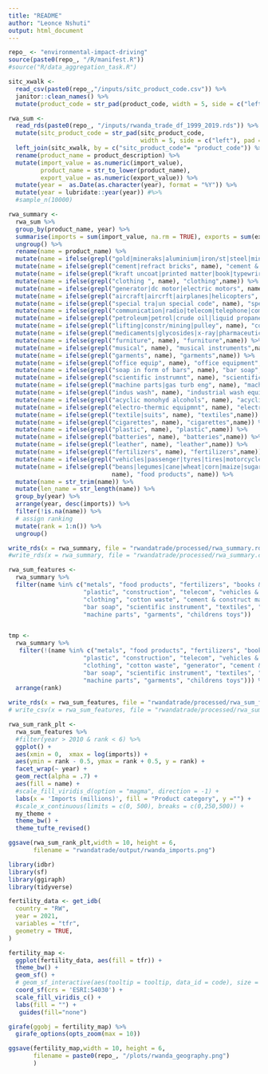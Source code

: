 ```yaml
---
title: "README"
author: "Leonce Nshuti"
output: html_document
---
```


```r
repo_ <- "environmental-impact-driving"
source(paste0(repo_, "/R/manifest.R"))
#source("R/data_aggregation_task.R")

sitc_xwalk <-
  read_csv(paste0(repo_,"/inputs/sitc_product_code.csv")) %>%
  janitor::clean_names() %>%
  mutate(product_code = str_pad(product_code, width = 5, side = c("left"), pad = "0"))

rwa_sum <-
  read_rds(paste0(repo_, "/inputs/rwanda_trade_df_1999_2019.rds")) %>%
  mutate(sitc_product_code = str_pad(sitc_product_code,
                                     width = 5, side = c("left"), pad = "0")) %>%
  left_join(sitc_xwalk, by = c("sitc_product_code"= "product_code")) %>%
  rename(product_name = product_description) %>%
  mutate(import_value = as.numeric(import_value),
         product_name = str_to_lower(product_name),
         export_value = as.numeric(export_value)) %>%
  mutate(year =  as.Date(as.character(year), format = "%Y")) %>%
  mutate(year = lubridate::year(year)) #%>%
  #sample_n(10000)

rwa_summary <-
  rwa_sum %>% 
  group_by(product_name, year) %>%
  summarise(imports = sum(import_value, na.rm = TRUE), exports = sum(export_value, na.rm = TRUE)) %>%
  ungroup() %>%
  rename(name = product_name) %>%
  mutate(name = ifelse(grepl("gold|mineraks|aluminium|iron/st|steel|minerals|tin ores|base metal", name), " metals", name)) %>%
  mutate(name = ifelse(grepl("cement|refract bricks", name), "cement & construct mat", name)) %>%
  mutate(name = ifelse(grepl("kraft uncoat|printed matter|book|typewrirers|paper cartons", name), "books & paper", name)) %>%
  mutate(name = ifelse(grepl("clothing ", name), "clothing",name)) %>%
  mutate(name = ifelse(grepl("generator|dc motor|electric motors", name), "generator",name)) %>%
  mutate(name = ifelse(grepl("aircraft|aircrft|airplanes|helicopters", name), "aircrafts", name)) %>%
  mutate(name = ifelse(grepl("special tra|un special code", name), "special transactions", name)) %>%
  mutate(name = ifelse(grepl("communication|radio|telecom|telephone|computers", name), "telecom", name)) %>%
  mutate(name = ifelse(grepl("petroleum|petrol|crude oil|liquid propane", name), "petroleum", name)) %>%
  mutate(name = ifelse(grepl("lifting|constr/mining|pulley", name), "construction", name)) %>%
  mutate(name = ifelse(grepl("medicaments|glycosides|x-ray|pharmaceutical|pharmaceut", name), "healthcare goods", name)) %>%
  mutate(name = ifelse(grepl("furniture", name), "furniture",name)) %>%
  mutate(name = ifelse(grepl("musical", name), "musical instruments",name)) %>%
  mutate(name = ifelse(grepl("garments", name), "garments",name)) %>%
  mutate(name = ifelse(grepl("office equip", name), "office equipment",name)) %>%
  mutate(name = ifelse(grepl("soap in form of bars", name), "bar soap",name)) %>%
  mutate(name = ifelse(grepl("scientific instrumnt", name), "scientific instrument",name)) %>%
  mutate(name = ifelse(grepl("machine parts|gas turb eng", name), "machine parts",name)) %>%
  mutate(name = ifelse(grepl("indus wash", name), "industrial wash equip",name)) %>%
  mutate(name = ifelse(grepl("acyclic monohyd alcohols", name), "acyclic monohyd alcohols",name)) %>%
  mutate(name = ifelse(grepl("electro-thermic equipmnt", name), "electro-thermic equipment",name)) %>%
  mutate(name = ifelse(grepl("textile|suits", name), "textiles",name)) %>%
  mutate(name = ifelse(grepl("cigarettes", name), "cigarettes",name)) %>%
  mutate(name = ifelse(grepl("plastic", name), "plastic",name)) %>%
  mutate(name = ifelse(grepl("batteries", name), "batteries",name)) %>%
  mutate(name = ifelse(grepl("leather", name), "leather",name)) %>%
  mutate(name = ifelse(grepl("fertilizers", name), "fertilizers",name)) %>%
  mutate(name = ifelse(grepl("vehicles|passenger|tyres|tires|motorcycles|buses|semi-trailer", name), "vehicles & parts", name)) %>%
  mutate(name = ifelse(grepl("beans|legumes|cane|wheat|corn|maize|sugar|soy|meal|cereal|hydrogenated|beet|chocolate|food|strawberries|fish|ruit fresh|beef|groundnuts|nutmeg|milk|salt|vegetables|rice|beer|fixed veg oils|whey|mutton|spices|veg prod ne|malt|veg oil hydrogen|bread|pork|potatoes|coffee|vanilla|fixed veg oil|cinnamon",
                             name), "food products", name)) %>%
  mutate(name = str_trim(name)) %>%
  mutate(len_name = str_length(name)) %>%
  group_by(year) %>%  
  arrange(year, desc(imports)) %>%  
  filter(!is.na(name)) %>%
  # assign ranking
  mutate(rank = 1:n()) %>%  
  ungroup() 

write_rds(x = rwa_summary, file = "rwandatrade/processed/rwa_summary.rds")
#write_rds(x = rwa_summary, file = "rwandatrade/processed/rwa_summary.csv")

rwa_sum_features <- 
  rwa_summary %>% 
  filter(name %in% c("metals", "food products", "fertilizers", "books & paper", "aircrafts", "leather", "healthcare goods",
                     "plastic", "construction", "telecom", "vehicles & parts", "cement", "special transactions", "petroleum",
                     "clothing", "cotton waste", "cement & construct mat", "generator", "cigarettes", "office equipment",
                     "bar soap", "scientific instrument", "textiles", "batteries", "industrial wash equip", 
                     "machine parts", "garments", "childrens toys")) 


tmp <- 
  rwa_summary %>% 
   filter(!(name %in% c("metals", "food products", "fertilizers", "books & paper", "aircrafts", "leather", "healthcare goods",
                     "plastic", "construction", "telecom", "vehicles & parts", "cement", "special transactions", "petroleum",
                     "clothing", "cotton waste", "generator", "cement & construct mat", "cigarettes", "office equipment", 
                     "bar soap", "scientific instrument", "textiles", "batteries", "industrial wash equip", 
                     "machine parts", "garments", "childrens toys"))) %>%
  arrange(rank)
  
write_rds(x = rwa_sum_features, file = "rwandatrade/processed/rwa_sum_features.rds")
# write_csv(x = rwa_sum_features, file = "rwandatrade/processed/rwa_sum_features.csv")
```

```r
rwa_sum_rank_plt <- 
  rwa_sum_features %>%
  #filter(year > 2010 & rank < 6) %>%
  ggplot() +  
  aes(xmin = 0,  xmax = log(imports)) +  
  aes(ymin = rank - 0.5, ymax = rank + 0.5, y = rank) +  
  facet_wrap(~ year) +  
  geom_rect(alpha = .7) +  
  aes(fill = name) +  
  #scale_fill_viridis_d(option = "magma", direction = -1) +
  labs(x = 'Imports (millions)', fill = "Product category", y ="") +
  #scale_x_continuous(limits = c(0, 500), breaks = c(0,250,500)) +
  my_theme + 
  theme_bw() +
  theme_tufte_revised() 

ggsave(rwa_sum_rank_plt,width = 10, height = 6,
       filename = "rwandatrade/output/rwanda_imports.png")
```


```r
library(idbr)
library(sf)
library(ggiraph)
library(tidyverse)

fertility_data <- get_idb(
  country = "RW",
  year = 2021,
  variables = "tfr",
  geometry = TRUE,
)

fertility_map <-
  ggplot(fertility_data, aes(fill = tfr)) + 
  theme_bw() + 
  geom_sf() + 
  # geom_sf_interactive(aes(tooltip = tooltip, data_id = code), size = 0.1) + 
  coord_sf(crs = 'ESRI:54030') + 
  scale_fill_viridis_c() + 
  labs(fill = "") +
   guides(fill="none")

girafe(ggobj = fertility_map) %>%
  girafe_options(opts_zoom(max = 10))

ggsave(fertility_map,width = 10, height = 6,
       filename = paste0(repo_, "/plots/rwanda_geography.png")
       )
```
